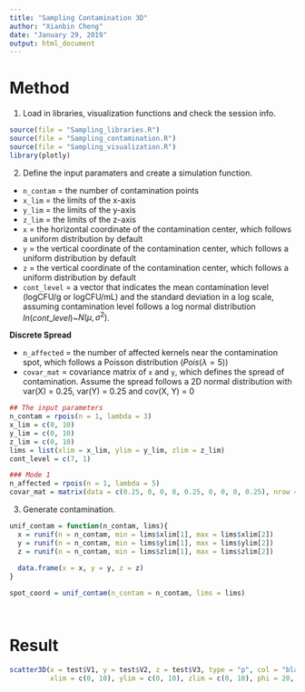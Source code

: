 ```yaml
---
title: "Sampling Contamination 3D"
author: "Xianbin Cheng"
date: "January 29, 2019"
output: html_document
---
```


# Method #

1. Load in libraries, visualization functions and check the session info.

```r
source(file = "Sampling_libraries.R")
source(file = "Sampling_contamination.R")
source(file = "Sampling_visualization.R")
library(plotly)
```

2. Define the input paramaters and create a simulation function.

* `n_contam` = the number of contamination points  
* `x_lim` = the limits of the x-axis  
* `y_lim` = the limits of the y-axis  
* `z_lim` = the limits of the z-axis
* `x` = the horizontal coordinate of the contamination center, which follows a uniform distribution by default
* `y` = the vertical coordinate of the contamination center, which follows a uniform distribution by default
* `z` = the vertical coordinate of the contamination center, which follows a uniform distribution by default
* `cont_level` = a vector that indicates the mean contamination level (logCFU/g or logCFU/mL) and the standard deviation in a log scale, assuming contamination level follows a log normal distribution $ln(cont\_level)$~$N(\mu, \sigma^2)$. 

**Discrete Spread**

* `n_affected` = the number of affected kernels near the contamination spot, which follows a Poisson distribution ($Pois(\lambda = 5)$)   
* `covar_mat` = covariance matrix of `x` and `y`, which defines the spread of contamination. Assume the spread follows a 2D normal distribution with var(X) = 0.25, var(Y) = 0.25 and cov(X, Y) = 0  


```r
## The input parameters
n_contam = rpois(n = 1, lambda = 3)
x_lim = c(0, 10)
y_lim = c(0, 10)
z_lim = c(0, 10)
lims = list(xlim = x_lim, ylim = y_lim, zlim = z_lim)
cont_level = c(7, 1)

### Mode 1
n_affected = rpois(n = 1, lambda = 5)
covar_mat = matrix(data = c(0.25, 0, 0, 0, 0.25, 0, 0, 0, 0.25), nrow = 3, ncol = 3)

```

3. Generate contamination.

```r
unif_contam = function(n_contam, lims){
  x = runif(n = n_contam, min = lims$xlim[1], max = lims$xlim[2])
  y = runif(n = n_contam, min = lims$ylim[1], max = lims$ylim[2])
  z = runif(n = n_contam, min = lims$zlim[1], max = lims$zlim[2])
  
  data.frame(x = x, y = y, z = z)
}

spot_coord = unif_contam(n_contam = n_contam, lims = lims)




```


# Result

```r
scatter3D(x = test$V1, y = test$V2, z = test$V3, type = "p", col = "black", 
          xlim = c(0, 10), ylim = c(0, 10), zlim = c(0, 10), phi = 20, theta = 40 )

```

